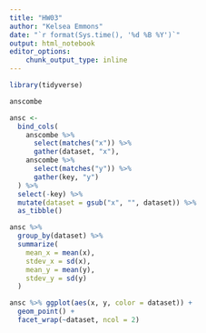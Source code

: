 ```yaml
---
title: "HW03"
author: "Kelsea Emmons"
date: "`r format(Sys.time(), '%d %B %Y')`"
output: html_notebook
editor_options: 
    chunk_output_type: inline
---
```


```r
library(tidyverse)
```
```r
anscombe
```
```r
ansc <-
  bind_cols(
    anscombe %>% 
      select(matches("x")) %>% 
      gather(dataset, "x"),
    anscombe %>% 
      select(matches("y")) %>% 
      gather(key, "y")
  ) %>%
  select(-key) %>% 
  mutate(dataset = gsub("x", "", dataset)) %>%  
  as_tibble()
```
```r
ansc %>%
  group_by(dataset) %>% 
  summarize(
    mean_x = mean(x),
    stdev_x = sd(x),
    mean_y = mean(y),
    stdev_y = sd(y)
  )
```
```r
ansc %>% ggplot(aes(x, y, color = dataset)) +
  geom_point() +
  facet_wrap(~dataset, ncol = 2)
```




